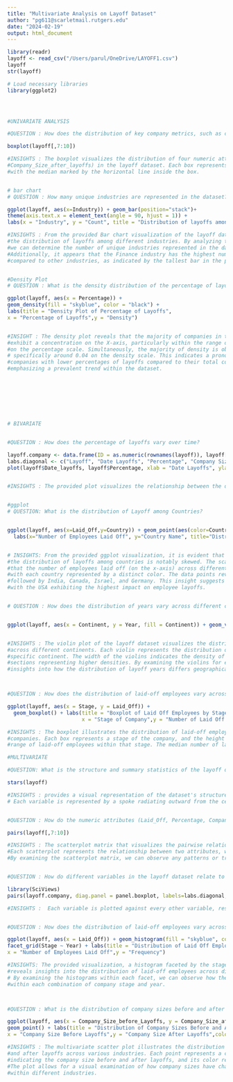 ---
title: "Multivariate Analysis on Layoff Dataset"
author: "pg611@scarletmail.rutgers.edu"
date: "2024-02-19"
output: html_document
---

```{r} 
library(readr)
layoff <- read_csv("/Users/parul/OneDrive/LAYOFF1.csv")
layoff
str(layoff)

# Load necessary libraries
library(ggplot2)




#UNIVARIATE ANALYSIS

#QUESTION : How does the distribution of key company metrics, such as company size before and after layoffs, vary across different stages and industries of companies in the dataset?

boxplot(layoff[,7:10])

#INSIGHTS : The boxplot visualizes the distribution of four numeric attributes (Laid_Off, Percentage, Company_Size_before_Layoffs, 
#Company_Size_after_layoffs) in the layoff dataset. Each box represents the interquartile range (IQR) of the respective attribute, 
#with the median marked by the horizontal line inside the box.


# bar chart 
# QUESTION : How many unique industries are represented in the dataset?

ggplot(layoff, aes(x=Industry)) + geom_bar(position="stack")+
theme(axis.text.x = element_text(angle = 90, hjust = 1)) +
labs(x = "Industry", y = "Count", title = "Distribution of layoffs among Industries")

#INSIGHTS : From the provided Bar chart visualization of the layoff dataset, we can observe 
#the distribution of layoffs among different industries. By analyzing the plot, 
#we can determine the number of unique industries represented in the dataset. 
#Additionally, it appears that the Finance industry has the highest number of layoffs 
#compared to other industries, as indicated by the tallest bar in the plot. 


#Density Plot
# QUESTION : What is the density distribution of the percentage of layoffs compared to the total company size?

ggplot(layoff, aes(x = Percentage)) +
geom_density(fill = "skyblue", color = "black") +
labs(title = "Density Plot of Percentage of Layoffs",
x = "Percentage of Layoffs",y = "Density")


#INSIGHT : The density plot reveals that the majority of companies in the dataset 
#exhibit a concentration on the X-axis, particularly within the range of 0 to 25 
#on the percentage scale. Simultaneously, the majority of density is observed on the Y-axis,
# specifically around 0.04 on the density scale. This indicates a pronounced clustering of 
#companies with lower percentages of layoffs compared to their total company size, 
#emphasizing a prevalent trend within the dataset.









```



```{r}
# BIVARIATE


#QUESTION : How does the percentage of layoffs vary over time?

layoff.company <- data.frame(ID = as.numeric(rownames(layoff)), layoff[, 7:10])
labs.diagonal <- c("Layoff", "Date Layoffs", "Percentage", "Company Size before Layoffs", "Company Size after layoffs")
plot(layoff$Date_layoffs, layoff$Percentage, xlab = "Date Layoffs", ylab = "Percentage")


#INSIGHTS : The provided plot visualizes the relationship between the date of layoffs (Date_layoffs) and the corresponding percentage of layoffs (Percentage). 


#ggplot
# QUESTION: What is the distribution of Layoff among Countries?


ggplot(layoff, aes(x=Laid_Off,y=Country)) + geom_point(aes(color=Country))+ 
  labs(x="Number of Employees Laid Off", y="Country Name", title="Distribution of layoff among Countries")


# INSIGHTS: From the provided ggplot visualization, it is evident that
#the distribution of layoffs among countries is notably skewed. The scatter plot shows 
#that the number of employees laid off (on the x-axis) across different countries (on the y-axis), 
#with each country represented by a distinct color. The data points reveal that the USA has the highest number of layoffs, 
#followed by India, Canada, Israel, and Germany. This insight suggests a significant variation in layoff magnitudes among countries, 
#with the USA exhibiting the highest impact on employee layoffs.


# QUESTION : How does the distribution of years vary across different continents?


ggplot(layoff, aes(x = Continent, y = Year, fill = Continent)) + geom_violin()


#INSIGHTS : The violin plot of the layoff dataset visualizes the distribution of layoff years 
#across different continents. Each violin represents the distribution of layoff years for a 
#specific continent. The width of the violins indicates the density of layoff years, with wider 
#sections representing higher densities. By examining the violins for each continent, we can gain 
#insights into how the distribution of layoff years differs geographically. 



#QUESTION : How does the distribution of laid-off employees vary across different stages of companies?

ggplot(layoff, aes(x = Stage, y = Laid_Off)) +
  geom_boxplot() + labs(title = "Boxplot of Laid Off Employees by Stage",
                        x = "Stage of Company",y = "Number of Laid Off Employees")

#INSIGHTS : The boxplot illustrates the distribution of laid-off employees across different stages of 
#companies. Each box represents a stage of the company, and the height of the box indicates the interquartile 
#range of laid-off employees within that stage. The median number of laid-off employees is represented by the horizontal line inside each box.

```


```{r}
#MULTIVARIATE

#QUESTION: What is the structure and summary statistics of the layoff dataset when visualized as a star plot?

stars(layoff)

#INSIGHTS : provides a visual representation of the dataset's structure and key summary statistics for each variable.
# Each variable is represented by a spoke radiating outward from the center, with the length of the spoke indicating the magnitude of the variable. 


#QUESTION : How do the numeric attributes (Laid_Off, Percentage, Company_Size_before_Layoffs, Company_Size_after_layoffs) correlate with each other in the layoff dataset?

pairs(layoff[,7:10])

#INSIGHTS : The scatterplot matrix that visualizes the pairwise relationships between numeric attributes in the layoff dataset. 
#Each scatterplot represents the relationship between two attributes, with one attribute plotted on the x-axis and the other on the y-axis. 
#By examining the scatterplot matrix, we can observe any patterns or trends in the relationships between the attributes. 


#QUESTION : How do different variables in the layoff dataset relate to each other when visualized using scatterplots and boxplots along the diagonal?

library(SciViews)
pairs(layoff.company, diag.panel = panel.boxplot, labels=labs.diagonal,pch=c(1,16),font.labels=2)

#INSIGHTS :  Each variable is plotted against every other variable, resulting in a grid of scatterplots and boxplots. Along the diagonal of the grid, boxplots are displayed for each individual variable, showing the distribution of values. Scatterplots in the off-diagonal cells show the relationship between pairs of variables. 


#QUESTION : How does the distribution of laid-off employees vary across different stages of companies and years?

ggplot(layoff, aes(x = Laid_Off)) + geom_histogram(fill = "skyblue", color = "black") +
facet_grid(Stage ~ Year) + labs(title = "Distribution of Laid Off Employees by Stage and Year",
x = "Number of Employees Laid Off",y = "Frequency")

#INSIGHTS: The provided visualization, a histogram faceted by the stage of companies and years, 
#reveals insights into the distribution of laid-off employees across different stages of companies and years.
# By examining the histograms within each facet, we can observe how the frequency of laid-off employees varies 
#within each combination of company stage and year. 



#QUESTION : What is the distribution of company sizes before and after layoffs?

ggplot(layoff, aes(x = Company_Size_before_Layoffs, y = Company_Size_after_layoffs, color = Industry)) +
geom_point() + labs(title = "Distribution of Company Sizes Before and After Layoffs by Industry",
x = "Company Size Before Layoffs",y = "Company Size After Layoffs",color = "Industry") +scale_color_discrete(name = "Industry")

#INSIGHTS : The multivariate scatter plot illustrates the distribution of company sizes before 
#and after layoffs across various industries. Each point represents a company, with its position 
#indicating the company size before and after layoffs, and its color representing the industry. 
#The plot allows for a visual examination of how company sizes have changed post-layoffs 
#within different industries. 

```

